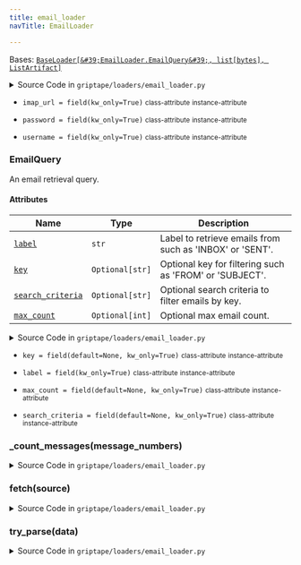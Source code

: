 ```yaml
---
title: email_loader
navTitle: EmailLoader

---
```


<span id="griptape.loaders.email_loader.EmailLoader"></span>

Bases:
 [`BaseLoader[&#39;EmailLoader.EmailQuery&#39;, list[bytes], ListArtifact]`](./#griptape.loaders.BaseLoader "BaseLoader (griptape.loaders.BaseLoader)")

<details><summary>Source Code in <code>griptape&#47;loaders&#47;email_loader.py</code></summary>

```python
@define
class EmailLoader(BaseLoader["EmailLoader.EmailQuery", list[bytes], ListArtifact]):  # pyright: ignore[reportGeneralTypeIssues]
    @define(frozen=True)
    class EmailQuery:
        """An email retrieval query.

        Attributes:
            label: Label to retrieve emails from such as 'INBOX' or 'SENT'.
            key: Optional key for filtering such as 'FROM' or 'SUBJECT'.
            search_criteria: Optional search criteria to filter emails by key.
            max_count: Optional max email count.
        """

        label: str = field(kw_only=True)
        key: Optional[str] = field(default=None, kw_only=True)
        search_criteria: Optional[str] = field(default=None, kw_only=True)
        max_count: Optional[int] = field(default=None, kw_only=True)

    imap_url: str = field(kw_only=True)
    username: str = field(kw_only=True)
    password: str = field(kw_only=True)

    def fetch(self, source: EmailLoader.EmailQuery) -> list[bytes]:
        label, key, search_criteria, max_count = astuple(source)

        mail_bytes = []
        with imaplib.IMAP4_SSL(self.imap_url) as client:
            client.login(self.username, self.password)

            mailbox = client.select(f'"{label}"', readonly=True)
            if mailbox[0] != "OK":
                raise Exception(mailbox[1][0].decode())  # pyright: ignore[reportOptionalMemberAccess] Unsure what mailbox[1][0] is, so leaving as-is

            if key and search_criteria:
                _, [message_numbers] = client.search(None, key, f'"{search_criteria}"')
                messages_count = self._count_messages(message_numbers)
            elif len(mailbox) > 1 and mailbox[1] and mailbox[1][0] is not None:
                messages_count = int(mailbox[1][0])
            else:
                raise Exception("unable to parse number of messages")

            top_n = max(0, messages_count - max_count) if max_count else 0
            for i in range(messages_count, top_n, -1):
                _result, data = client.fetch(str(i), "(RFC822)")

                if data is None or not data or data[0] is None:
                    continue

                mail_bytes.append(data[0][1])

            client.close()

        return mail_bytes

    def try_parse(self, data: list[bytes]) -> ListArtifact[TextArtifact]:
        mailparser = import_optional_dependency("mailparser")
        artifacts = []
        for byte in data:
            message = mailparser.parse_from_bytes(byte)

            # Note: mailparser only populates the text_plain field
            # if the message content type is explicitly set to 'text/plain'.
            if message.text_plain:
                artifacts.append(TextArtifact("\n".join(message.text_plain)))

        return ListArtifact(artifacts)

    def _count_messages(self, message_numbers: bytes) -> int:
        return len(list(filter(None, message_numbers.decode().split(" "))))
```

</details>

-   `imap_url = field(kw_only=True)` <small>class-attribute</small> <small>instance-attribute</small>  <span id="griptape.loaders.email_loader.EmailLoader.imap_url"></span> 

-   `password = field(kw_only=True)` <small>class-attribute</small> <small>instance-attribute</small>  <span id="griptape.loaders.email_loader.EmailLoader.password"></span> 

-   `username = field(kw_only=True)` <small>class-attribute</small> <small>instance-attribute</small>  <span id="griptape.loaders.email_loader.EmailLoader.username"></span> 

<span id="griptape.loaders.email_loader.EmailLoader.EmailQuery"></span>

### EmailQuery

An email retrieval query.

#### Attributes

| Name                                                                                                                                                                                                                                                                                                                                              | Type            | Description                                                   |
| ------------------------------------------------------------------------------------------------------------------------------------------------------------------------------------------------------------------------------------------------------------------------------------------------------------------------------------------------- | --------------- | ------------------------------------------------------------- |
| <a href="email_loader.mdx#griptape.loaders.email_loader.EmailLoader.EmailQuery.label" title="label = field(kw_only=True)           class-attribute       instance-attribute    (griptape.loaders.email_loader.EmailLoader.EmailQuery.label)"><code class="language-python">label</code></a>                                                       | `str`           | Label to retrieve emails from such as 'INBOX' or 'SENT'.<br/> |
| <a href="email_loader.mdx#griptape.loaders.email_loader.EmailLoader.EmailQuery.key" title="key = field(default=None, kw_only=True)           class-attribute       instance-attribute    (griptape.loaders.email_loader.EmailLoader.EmailQuery.key)"><code class="language-python">key</code></a>                                                 | `Optional[str]` | Optional key for filtering such as 'FROM' or 'SUBJECT'.<br/>  |
| <a href="email_loader.mdx#griptape.loaders.email_loader.EmailLoader.EmailQuery.search_criteria" title="search_criteria = field(default=None, kw_only=True)           class-attribute       instance-attribute    (griptape.loaders.email_loader.EmailLoader.EmailQuery.search_criteria)"><code class="language-python">search_criteria</code></a> | `Optional[str]` | Optional search criteria to filter emails by key.<br/>        |
| <a href="email_loader.mdx#griptape.loaders.email_loader.EmailLoader.EmailQuery.max_count" title="max_count = field(default=None, kw_only=True)           class-attribute       instance-attribute    (griptape.loaders.email_loader.EmailLoader.EmailQuery.max_count)"><code class="language-python">max_count</code></a>                         | `Optional[int]` | Optional max email count.<br/>                                |

<details><summary>Source Code in <code>griptape&#47;loaders&#47;email_loader.py</code></summary>

```python
@define(frozen=True)
class EmailQuery:
    """An email retrieval query.

    Attributes:
        label: Label to retrieve emails from such as 'INBOX' or 'SENT'.
        key: Optional key for filtering such as 'FROM' or 'SUBJECT'.
        search_criteria: Optional search criteria to filter emails by key.
        max_count: Optional max email count.
    """

    label: str = field(kw_only=True)
    key: Optional[str] = field(default=None, kw_only=True)
    search_criteria: Optional[str] = field(default=None, kw_only=True)
    max_count: Optional[int] = field(default=None, kw_only=True)
```

</details>

-   `key = field(default=None, kw_only=True)` <small>class-attribute</small> <small>instance-attribute</small>  <span id="griptape.loaders.email_loader.EmailLoader.EmailQuery.key"></span> 

-   `label = field(kw_only=True)` <small>class-attribute</small> <small>instance-attribute</small>  <span id="griptape.loaders.email_loader.EmailLoader.EmailQuery.label"></span> 

-   `max_count = field(default=None, kw_only=True)` <small>class-attribute</small> <small>instance-attribute</small>  <span id="griptape.loaders.email_loader.EmailLoader.EmailQuery.max_count"></span> 

-   `search_criteria = field(default=None, kw_only=True)` <small>class-attribute</small> <small>instance-attribute</small>  <span id="griptape.loaders.email_loader.EmailLoader.EmailQuery.search_criteria"></span> 

<span id="griptape.loaders.email_loader.EmailLoader._count_messages"></span>

### \_count_messages(message_numbers)

<details><summary>Source Code in <code>griptape&#47;loaders&#47;email_loader.py</code></summary>

```python
def _count_messages(self, message_numbers: bytes) -> int:
    return len(list(filter(None, message_numbers.decode().split(" "))))
```

</details>

<span id="griptape.loaders.email_loader.EmailLoader.fetch"></span>

### fetch(source)

<details><summary>Source Code in <code>griptape&#47;loaders&#47;email_loader.py</code></summary>

```python
def fetch(self, source: EmailLoader.EmailQuery) -> list[bytes]:
    label, key, search_criteria, max_count = astuple(source)

    mail_bytes = []
    with imaplib.IMAP4_SSL(self.imap_url) as client:
        client.login(self.username, self.password)

        mailbox = client.select(f'"{label}"', readonly=True)
        if mailbox[0] != "OK":
            raise Exception(mailbox[1][0].decode())  # pyright: ignore[reportOptionalMemberAccess] Unsure what mailbox[1][0] is, so leaving as-is

        if key and search_criteria:
            _, [message_numbers] = client.search(None, key, f'"{search_criteria}"')
            messages_count = self._count_messages(message_numbers)
        elif len(mailbox) > 1 and mailbox[1] and mailbox[1][0] is not None:
            messages_count = int(mailbox[1][0])
        else:
            raise Exception("unable to parse number of messages")

        top_n = max(0, messages_count - max_count) if max_count else 0
        for i in range(messages_count, top_n, -1):
            _result, data = client.fetch(str(i), "(RFC822)")

            if data is None or not data or data[0] is None:
                continue

            mail_bytes.append(data[0][1])

        client.close()

    return mail_bytes
```

</details>

<span id="griptape.loaders.email_loader.EmailLoader.try_parse"></span>

### try_parse(data)

<details><summary>Source Code in <code>griptape&#47;loaders&#47;email_loader.py</code></summary>

```python
def try_parse(self, data: list[bytes]) -> ListArtifact[TextArtifact]:
    mailparser = import_optional_dependency("mailparser")
    artifacts = []
    for byte in data:
        message = mailparser.parse_from_bytes(byte)

        # Note: mailparser only populates the text_plain field
        # if the message content type is explicitly set to 'text/plain'.
        if message.text_plain:
            artifacts.append(TextArtifact("\n".join(message.text_plain)))

    return ListArtifact(artifacts)
```

</details>

